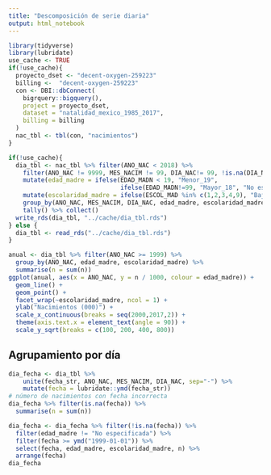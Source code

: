 ```yaml
---
title: "Descomposición de serie diaria"
output: html_notebook
---
```


```r
library(tidyverse)
library(lubridate)
use_cache <- TRUE
if(!use_cache){
  proyecto_dset <- "decent-oxygen-259223"
  billing <-  "decent-oxygen-259223"
  con <- DBI::dbConnect(
    bigrquery::bigquery(),
    project = proyecto_dset,
    dataset = "natalidad_mexico_1985_2017",
    billing = billing
  )
  nac_tbl <- tbl(con, "nacimientos")
}
```

```r
if(!use_cache){
  dia_tbl <- nac_tbl %>% filter(ANO_NAC < 2018) %>% 
    filter(ANO_NAC != 9999, MES_NACIM != 99, DIA_NAC!= 99, !is.na(DIA_NAC)) %>% 
    mutate(edad_madre = ifelse(EDAD_MADN < 19, "Menor_19", 
                               ifelse(EDAD_MADN!=99, "Mayor_18", "No especificada"))) %>% 
    mutate(escolaridad_madre = ifelse(ESCOL_MAD %in% c(1,2,3,4,9), "Baja", "Media-Alta")) %>% 
    group_by(ANO_NAC, MES_NACIM, DIA_NAC, edad_madre, escolaridad_madre) %>% 
    tally() %>% collect()
  write_rds(dia_tbl, "../cache/dia_tbl.rds")
} else {
  dia_tbl <- read_rds("../cache/dia_tbl.rds")
}
```



```r
anual <- dia_tbl %>% filter(ANO_NAC >= 1999) %>% 
  group_by(ANO_NAC, edad_madre, escolaridad_madre) %>% 
  summarise(n = sum(n))
ggplot(anual, aes(x = ANO_NAC, y = n / 1000, colour = edad_madre)) +
  geom_line() +
  geom_point() +
  facet_wrap(~escolaridad_madre, ncol = 1) + 
  ylab("Nacimientos (000)") + 
  scale_x_continuous(breaks = seq(2000,2017,2)) +
  theme(axis.text.x = element_text(angle = 90)) +
  scale_y_sqrt(breaks = c(100, 200, 400, 800))
```




## Agrupamiento por día

```r
dia_fecha <- dia_tbl %>% 
    unite(fecha_str, ANO_NAC, MES_NACIM, DIA_NAC, sep="-") %>%
    mutate(fecha = lubridate::ymd(fecha_str)) 
# número de nacimientos con fecha incorrecta
dia_fecha %>% filter(is.na(fecha)) %>% 
  summarise(n = sum(n))
```



```r
dia_fecha <- dia_fecha %>% filter(!is.na(fecha)) %>% 
  filter(edad_madre != "No especificada") %>% 
  filter(fecha >= ymd("1999-01-01")) %>% 
  select(fecha, edad_madre, escolaridad_madre, n) %>% 
  arrange(fecha)
dia_fecha
```